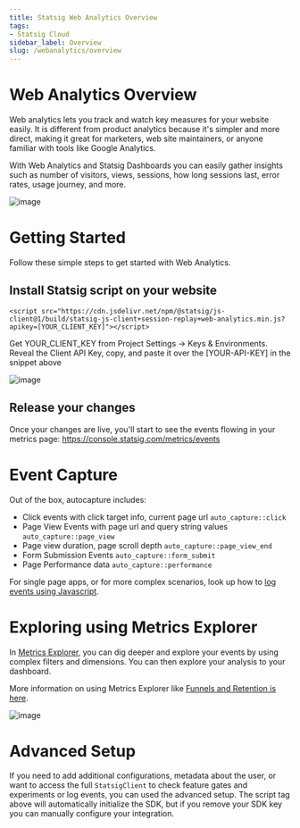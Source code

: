 ```yaml
---
title: Statsig Web Analytics Overview
tags:
- Statsig Cloud 
sidebar_label: Overview
slug: /webanalytics/overview
---
```


# Web Analytics Overview

Web analytics lets you track and watch key measures for your website easily. It is different from product analytics because it's simpler and more direct, making it great for marketers, web site maintainers, or anyone familiar with tools like Google Analytics. 

With Web Analytics and Statsig Dashboards you can easily gather insights such as number of visitors, views, sessions, how long sessions last, error rates, usage journey, and more.

![image](https://github.com/statsig-io/js-client/assets/74588208/9b581024-3739-402d-a62d-c91f76adc784)

# Getting Started

Follow these simple steps to get started with Web Analytics.

## Install Statsig script on your website

```
<script src="https://cdn.jsdelivr.net/npm/@statsig/js-client@1/build/statsig-js-client+session-replay+web-analytics.min.js?apikey=[YOUR_CLIENT_KEY]"></script>
```

Get YOUR_CLIENT_KEY from Project Settings -> Keys & Environments. Reveal the Client API Key, copy, and paste it over the [YOUR-API-KEY] in the snippet above

![image](https://github.com/statsig-io/js-client/assets/74588208/0180a38a-2b3d-43c6-aa8e-4ea04c8ac751)

## Release your changes

Once your changes are live, you'll start to see the events flowing in your metrics page: https://console.statsig.com/metrics/events

# Event Capture

Out of the box, autocapture includes:
* Click events with click target info, current page url `auto_capture::click`
* Page View Events with page url and query string values `auto_capture::page_view`
* Page view duration, page scroll depth `auto_capture::page_view_end`
* Form Submission Events `auto_capture::form_submit`
* Page Performance data `auto_capture::performance`

For single page apps, or for more complex scenarios, look up how to [log events using Javascript](/client/javascript-sdk#logging-an-event).

# Exploring using Metrics Explorer

In [Metrics Explorer](https://console.statsig.com/metrics/explore), you can dig deeper and explore your events by using complex filters and dimensions.  You can then explore your analysis to your dashboard.

More information on using Metrics Explorer like [Funnels and Retention is here](/product-analytics/overview).

![image](https://github.com/statsig-io/js-client/assets/74588208/f4ed6f2c-79ce-4e47-ba6d-8dbe69978cc0)

# Advanced Setup

If you need to add additional configurations, metadata about the user, or want to access the full `StatsigClient` to check feature gates and experiments or log events, you can used the advanced setup.  The script tag above will automatically initialize the SDK, but if you remove your SDK key you can manually configure your integration.

<GitHubEmbed url="https://raw.githubusercontent.com/statsig-io/js-client-monorepo/main/samples/react/src/samples/precomputed-client/sample-precomp-session-replay-html.tsx" />
